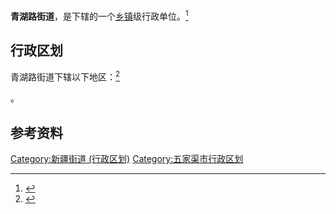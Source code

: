 {{中国乡级行政区|65/90/04/002/000}}

'''青湖路街道'''，是{{PRC admin/fullname|65/90/04/002/000|3}}下辖的一个[[乡镇|乡镇]]级行政单位。<ref>{{PRC admin/ref sgc|{{PRC admin/parent|65/90/04/002/000}}}}</ref>

== 行政区划 ==

青湖路街道下辖以下地区：<ref>{{PRC admin/ref sgc|65/90/04/002/000}}</ref>

{{PRC admin/children|65/90/04/002/000}}。

== 参考资料 ==

{{reflist}}

{{行政区划小作品}}
{{新疆维吾尔自治区五家渠市行政区划}}

[[Category:新疆街道_(行政区划)|Category:新疆街道 (行政区划)]]
[[Category:五家渠市行政区划|Category:五家渠市行政区划]]